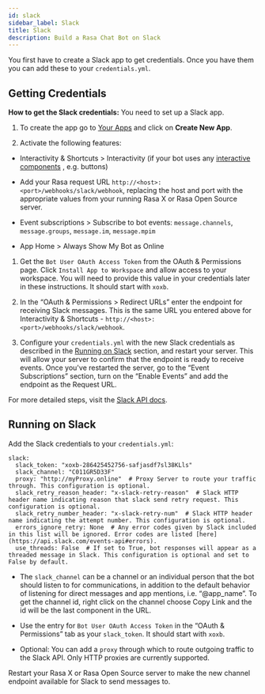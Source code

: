 ```yaml
---
id: slack
sidebar_label: Slack
title: Slack
description: Build a Rasa Chat Bot on Slack
---
```


You first have to create a Slack app to get credentials.
Once you have them you can add these to your `credentials.yml`.

## Getting Credentials

**How to get the Slack credentials:** You need to set up a Slack app.

1. To create the app go to [Your Apps](https://api.slack.com/apps "The Your Apps section of your Slack interface") and click
   on **Create New App**.

2. Activate the following features:

* Interactivity & Shortcuts > Interactivity (if your bot uses any
  [interactive components](https://api.slack.com/reference/block-kit/interactive-components "The Interactive Components section of your Slack interface") , e.g. buttons)

* Add your Rasa request URL `http://<host>:<port>/webhooks/slack/webhook`, replacing
  the host and port with the appropriate values from your running Rasa X or Rasa Open Source server.

* Event subscriptions > Subscribe to bot events: `message.channels`, `message.groups`, `message.im`, `message.mpim`

* App Home > Always Show My Bot as Online

1. Get the `Bot User OAuth Access Token` from the OAuth & Permissions page. Click `Install App to Workspace`
   and allow access to your workspace. You will need
   to provide this value in your credentials later in these instructions. It should start
   with `xoxb`.

2. In the “OAuth & Permissions > Redirect URLs” enter the endpoint for receiving Slack messages. This is
   the same URL you entered above for Interactivity & Shortcuts - `http://<host>:<port>/webhooks/slack/webhook`.

3. Configure your `credentials.yml` with the new Slack credentials as described in the
   [Running on Slack](./slack.mdx#running-on-slack) section, and restart your server. This will allow
   your server to confirm that the endpoint is ready to receive events. Once you've restarted the server,
   go to the “Event Subscriptions” section, turn on the “Enable Events” and add the endpoint as the Request URL.

For more detailed steps, visit the
[Slack API docs](https://api.slack.com/events-api).

## Running on Slack

Add the Slack credentials to your `credentials.yml`:

```yaml-rasa
slack:
  slack_token: "xoxb-286425452756-safjasdf7sl38KLls"
  slack_channel: "C011GR5D33F"
  proxy: "http://myProxy.online"  # Proxy Server to route your traffic through. This configuration is optional.
  slack_retry_reason_header: "x-slack-retry-reason"  # Slack HTTP header name indicating reason that slack send retry request. This configuration is optional.
  slack_retry_number_header: "x-slack-retry-num"  # Slack HTTP header name indicating the attempt number. This configuration is optional.
  errors_ignore_retry: None  # Any error codes given by Slack included in this list will be ignored. Error codes are listed [here](https://api.slack.com/events-api#errors).
  use_threads: False  # If set to True, bot responses will appear as a threaded message in Slack. This configuration is optional and set to False by default.
```

* The `slack_channel` can be a channel or an individual person that the bot should listen to for communications, in
  addition to the default behavior of listening for direct messages and app mentions, i.e. “@app_name”. To get the channel
  id, right click on the channel choose Copy Link and the id will be the last component in the URL.

* Use the entry for `Bot User OAuth Access Token` in the
  “OAuth & Permissions” tab as your `slack_token`. It should start
  with `xoxb`.

* Optional: You can add a `proxy` through which to route outgoing traffic to the Slack API. Only HTTP proxies are currently supported.

Restart your Rasa X or Rasa Open Source server
to make the new channel endpoint available for Slack to send messages to.
